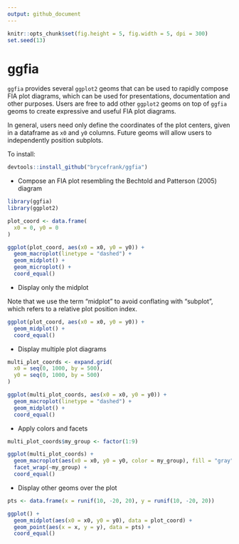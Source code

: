 ```yaml
---
output: github_document
---
```


```r
knitr::opts_chunk$set(fig.height = 5, fig.width = 5, dpi = 300)
set.seed(13)
```

# ggfia

`ggfia` provides several `ggplot2` geoms that can be used to rapidly compose
FIA plot diagrams, which can be used for presentations, documentation and
other purposes.  Users are free to add other `ggplot2` geoms on top of `ggfia`
geoms to create expressive and useful FIA plot diagrams.

In general, users need only define the coordinates of the plot centers,
given in a dataframe as `x0` and `y0` columns. Future geoms will allow users to
independently position subplots.

To install:

```r
devtools::install_github("brycefrank/ggfia")
```

- Compose an FIA plot resembling the Bechtold and Patterson (2005) diagram

```r
library(ggfia)
library(ggplot2)

plot_coord <- data.frame(
  x0 = 0, y0 = 0
)

ggplot(plot_coord, aes(x0 = x0, y0 = y0)) +
  geom_macroplot(linetype = "dashed") +
  geom_midplot() +
  geom_microplot() +
  coord_equal()
```

- Display only the midplot

Note that we use the term "midplot" to avoid conflating with "subplot", which
refers to a relative plot position index.

```r
ggplot(plot_coord, aes(x0 = x0, y0 = y0)) +
  geom_midplot() +
  coord_equal()
```

- Display multiple plot diagrams

```r
multi_plot_coords <- expand.grid(
  x0 = seq(0, 1000, by = 500),
  y0 = seq(0, 1000, by = 500)
)

ggplot(multi_plot_coords, aes(x0 = x0, y0 = y0)) +
  geom_macroplot(linetype = "dashed") +
  geom_midplot() +
  coord_equal()
```

- Apply colors and facets

```r
multi_plot_coords$my_group <- factor(1:9)

ggplot(multi_plot_coords) +
  geom_macroplot(aes(x0 = x0, y0 = y0, color = my_group), fill = "gray") +
  facet_wrap(~my_group) +
  coord_equal()
```

- Display other geoms over the plot

```r
pts <- data.frame(x = runif(10, -20, 20), y = runif(10, -20, 20))

ggplot() +
  geom_midplot(aes(x0 = x0, y0 = y0), data = plot_coord) +
  geom_point(aes(x = x, y = y), data = pts) +
  coord_equal()
```